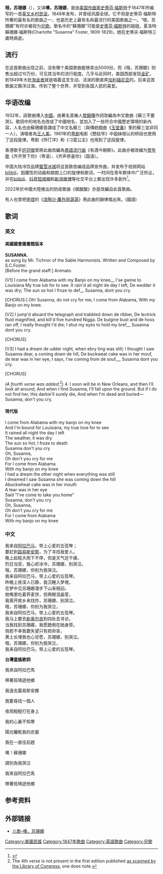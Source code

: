{{Multiple issues|
{{refimprove|time=2014-03-07T00:29:55+00:00}}
{{Expand language|1=en|time=2020-01-10T16:59:40+00:00}}
}}
{{Infobox song
| name          = 哦，苏珊娜
| original_name = Oh! Susanna
| language      = en
| cover         = Oh! Susanna 1.jpg
| composer      = [[史蒂芬·福斯特|史蒂芬·福斯特]]
| lyricist      = 史蒂芬·福斯特
| published     = 1848年
| written       = 1847年
}}
'''哦，苏珊娜'''（{{lang-en|Oh! Susanna}}），又译'''噢，苏珊娜'''，是由[[美国|美国]][[作曲家|作曲家]][[史蒂芬·福斯特|史蒂芬·福斯特]]于1847年所编写的一首[[英语|英文]][[乡村音乐|乡村]][[民谣|民谣]]，1848年发布，并曾经风靡全球。它不但是史蒂芬·福斯特所著的最有名的歌曲之一，也是历史上最有名和最流行的美国歌曲之一。“哦，苏珊娜”有时亦被视为[[兒歌|兒歌]]。歌名中的“蘇珊娜”可能是[[史蒂芬·福斯特|史蒂芬·福斯特]]的姐姐，夏洛特·蘇珊娜·福斯特(Charlotte "Susanna" Foster, 1809-1829)，她在史蒂夫·福斯特三歲時病逝。

==流行==
在这首歌曲出现之前，没有哪个美国歌曲能够卖出5000份，而《哦，苏珊娜》则售出超过10万份，可见其当年的流行程度。几乎与此同时，美国西部发现[[金矿开采|金矿]]，到1849年大批[[加利福尼亞淘金潮|淘金者]]就是唱着这支生动、活泼的歌直奔[[加利福尼亚州|加利福尼亚]]的。后来这首歌曲又飘洋过海，传到了整个世界，并受到各国人民的喜爱。

== 华语改编 ==
1932年，該歌曲傳入[[中國|中國]]，由著名音樂人[[黎錦暉|黎錦暉]]作詞改編為中文歌曲《蘇三不要哭》。歌詞中的地名也改成了中國地名，並加入了一些符合中國歷史環境的新內容，人名也由蘇珊娜音譯成了中文名蘇三（與傳統戲曲《[[玉堂春|玉堂春]]》里的蘇三並非同一人）。演唱者為[[王人美|王人美]]。1961年的[[粵劇|粤剧]]电影《戆姑爷》中姐妹相认的桥段也使用了这段旋律。粤剧《伶仃洋》和《刁蛮公主》也用到了这段旋律。

香港歌手[[許冠傑|許冠傑]]曾將此曲改編為[[粵語流行音樂|粵語流行曲]]《有酒今朝醉》。此曲亦被改编为[[新年歌|贺年歌]]《齐齐贺下你》（粤语）、《齐声恭喜你》（国语）。

中国大陆冷饮品牌[[蜜雪冰城|蜜雪冰城]]将这首歌改编成品牌宣传曲，并发布于视频网站[[bilibili|bilibili]]，因魔性的动画和朗朗上口的旋律和歌词，一时间在青年群体中广泛热议，并在[[bilibili|bilibili]]、[[抖音|抖音短視頻]]和[[新浪微博|新浪微博]]等社交平台上都出现许多創作<ref>{{cite web|url=https://m.adquan.com/creative/detail/305284|title=蜜雪冰城新出的主题曲，好洗脑|access-date=2021-06-15|archive-date=2021-06-28|archive-url=https://web.archive.org/web/20210628192615/https://m.adquan.com/creative/detail/305284|dead-url=no}}</ref>。

2022年於中國大陸推出的防疫歌曲《做酸酸》亦是改編自此首歌曲。

有人也曾把[[李煜|李煜]]的《[[浪陶沙·簾外雨潺潺|浪陶沙·簾外雨潺潺]]》用此曲的韻律唱出來。(國語)

==歌词==

{{listen
|filename=Oh Susanna.ogg
|title=《哦，苏珊娜》（1848年）

|description=[[史蒂芬·福斯特|史蒂芬·福斯特]]所作的《哦，苏珊娜》，由[[美国海军乐队|美国海军乐队]]演出。

}}

===英文===
====美國國會圖書館版本====
<poem>
'''SUSANNA.'''<br>as sung by Mr. Tichnor of the Sable Harmonists. Written and Composed by S.C.Foster.<br>[Before the grand staff:] Animato.

[V1] I come from Alabama with my Banjo on my knee__
I'se gwine to Louisiana
My true lub for to see.
It rain'd all night de day I left, 
De wedder it was dry;
The sun so hot I froze to def__
Susanna, dont you cry.

[CHORUS:]
Oh! Susanna, do not cry for me;
I come from Alabama, 
With my Banjo on my knee.

[V2] I jump'd aboard the telegraph and trabbled down de ribber,
De lectrick fluid magnified, and kill'd five hundred Nigga.
De bulgine bust and de hoss ran off, I really thought I'd die;
I shut my eyes to hold my bref__ Susanna dont you cry.

[CHORUS]

[V3] I had a dream de udder night, when ebry ting was still;
I thought I saw Susanna dear, a coming down de hill,
De buckweat cake was in her mouf, de tear was in her eye,
I says, I'se coming from de souf,__ Susanna dont you cry.

[CHORUS]

</poem>

(''A fourth verse was added:''<ref>The 4th verse is not present in the first edition published [http://hdl.loc.gov/loc.music/sm1848.450780 as scanned by the Library of Congress], one does note.</ref>)
<poem>
4. I soon will be in New Orleans, and then I'll look all around,
And when I find Susanna, I'll fall upon the ground.
But if I do not find her, this darkie'll surely die,
And when I'm dead and buried—Susanna, don't you cry.
</poem>

====現代版====
I come from Alabama with my banjo on my knee
<br />And I'm bound for Louisiana, my true love for to see
<br />It rained all night the day I left
<br />The weather, it was dry
<br />The sun so hot, I froze to death
<br />Susanna don't you cry
<br />Oh, Susanna,
<br />Oh don't you cry for me
<br />For I come from Alabama
<br />With my banjo on my knee
<br />I had a dream the other night when everything was still
<br />I dreamed I saw Susanna she was coming down the hill
<br />Abuckwheat cake was in her mouth
<br />A tear was in her eye
<br />Said "I've come to take you home"
<br />Susanna, don't you cry
<br />Oh, Susanna,
<br />Oh don't you cry for me
<br />For I come from Alabama
<br />With my banjo on my knee

===中文===
我来自[[阿拉巴马|阿拉巴马]]，带上心爱的五弦琴；<br/>
要赶到[[路易斯安那|路易斯安那]]，为了寻找我爱人。<br/>
晚上起程大雨下不停，但是天气还干燥，<br/>
烈日当空，我心却冰冷，苏珊娜，别哭泣。<br/>
哦，苏珊娜，你别为我哭泣。<br/>
我来自阿拉巴马，带上心爱的五弦琴。<br/>
昨晚上夜深人已静，我沉睡入梦境，<br/>
在梦中见苏珊娜漫步下山来相迎。<br/>
她嘴里吃着荞麦饼，但两眼泪晶莹，<br/>
我离开故乡来找你，苏珊娜，别哭泣。<br/>
哦，苏珊娜，你别为我哭泣，<br/>
我来自阿拉巴马，带上心爱的五弦琴。<br/>
我马上要去[[新奥尔良|新奥尔良]]到四处去寻访，<br/>
当我找到苏珊娜，我愿跪倒在她身旁。<br/>
倘若不幸我要失望只有把命丧，<br/>
黄土长埋我也心甘愿，苏珊娜，别哭泣。<br/>
哦，苏珊娜，你别为我哭泣，<br/>
我来自阿拉巴马，带上心爱的五弦琴。


'''台灣童謠歌詞'''

我來自阿拉巴馬

帶著班鳩遊他鄉

我遠去露易斯安娜

我要尋找一個人

夜雨輕輕打在身上

我的心裏不知寒

陽光曬乾我的衣裳

我在一直往前趕

噢！蘇珊娜

請別為我哭泣

我來自阿拉巴馬

帶著班鳩遊他鄉

==参考资料==
{{reflist}}

==外部链接==
* [https://web.archive.org/web/20140307031518/http://www.erge100.com/erge/en/208.html 儿歌–噢，苏珊娜]

[[Category:美國民謠|Category:美國民謠]]
[[Category:1847年歌曲|Category:1847年歌曲]]
[[Category:英語歌曲|Category:英語歌曲]]
[[Category:兒歌|Category:兒歌]]